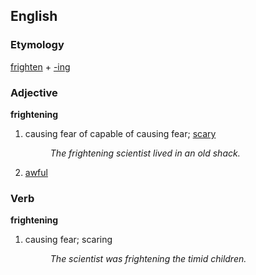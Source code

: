 == English ==
=== Etymology ===
[[frighten]] + [[-ing]]

=== Adjective ===
'''frightening'''
#causing fear of capable of causing fear; [[scary]]
#:''The frightening scientist lived in an old shack.''
#[[awful]]

=== Verb ===
'''frightening'''
#causing fear; scaring
#:''The scientist was frightening the timid children.''